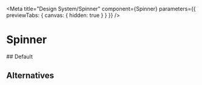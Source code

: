 
<Meta
  title="Design System/Spinner"
  component={Spinner}
  parameters={{ previewTabs: { canvas: { hidden: true } } }}
/>

# Spinner

<Props of={Spinner} />
## Default

<Preview>
  <Story name="DefaultSpinner">
    <Spinner />
  </Story>
</Preview>

## Alternatives

<Preview>
  <Story name="AlternateSpinners">
    <Spinner
      loader={select(
        'Loader',
        {
          'ball-pulse': 'ball-pulse',
          'ball-pulse-sync': 'ball-pulse-sync',
          'ball-scale': 'ball-scale',
          'ball-scale-random': 'ball-scale-random',
          'ball-rotate': 'ball-rotate',
          'ball-clip-rotate': 'ball-clip-rotate',
          'ball-clip-rotate-pulse': 'ball-clip-rotate-pulse',
          'ball-clip-rotate-multiple': 'ball-clip-rotate-multiple',
          'ball-scale-ripple': 'ball-scale-ripple',
          'ball-scale-ripple-multiple': 'ball-scale-ripple-multiple',
          'ball-beat': 'ball-beat',
          'ball-scale-multiple': 'ball-scale-multiple',
          'ball-triangle-path': 'ball-triangle-path',
          'ball-pulse-rise': 'ball-pulse-rise',
          'ball-grid-beat': 'ball-grid-beat',
          'ball-grid-pulse': 'ball-grid-pulse',
          'ball-spin-fade-loader': 'ball-spin-fade-loader',
          'ball-spin-loader': 'ball-spin-loader',
          'ball-zig-zag': 'ball-zig-zag',
          'ball-zig-zag-deflect': 'ball-zig-zag-deflect',
          'line-scale': 'line-scale',
          'line-scale-random': 'line-scale-random',
          'line-scale-pulse-out': 'line-scale-pulse-out',
          'line-scale-pulse-out-rapid': 'line-scale-pulse-out-rapid',
          'line-spin-fade-loader': 'line-spin-fade-loader',
          'triangle-skew-spin': 'triangle-skew-spin',
          'square-spin': 'square-spin',
          pacman: 'pacman',
          'cube-transition': 'cube-transition',
          'semi-circle-spin': 'semi-circle-spin',
        },
        'ball-pulse',
      )}
    />
  </Story>
</Preview>
